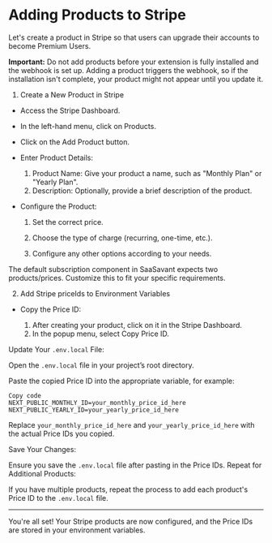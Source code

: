 
# Adding Products to Stripe

Let's create a product in Stripe so that users can upgrade their accounts to become Premium Users.

<Callout emoji="📣"> **Important:** Do not add products before your extension is fully installed and the webhook is set up. Adding a product triggers the webhook, so if the installation isn't complete, your product might not appear until you update it. </Callout>
1. Create a New Product in Stripe

- Access the Stripe Dashboard.

- In the left-hand menu, click on Products.

- Click on the Add Product button.

- Enter Product Details:

  1. Product Name: Give your product a name, such as "Monthly Plan" or "Yearly Plan".
  2. Description: Optionally, provide a brief description of the product.

- Configure the Product:

  1. Set the correct price.

  2. Choose the type of charge (recurring, one-time, etc.).

  3. Configure any other options according to your needs.

The default subscription component in SaaSavant expects two products/prices. Customize this to fit your specific requirements.

2. Add Stripe priceIds to Environment Variables

- Copy the Price ID:

  1. After creating your product, click on it in the Stripe Dashboard.
  2. In the popup menu, select Copy Price ID.
  
Update Your `.env.local` File:

Open the `.env.local` file in your project’s root directory.

Paste the copied Price ID into the appropriate variable, for example:

```env
Copy code
NEXT_PUBLIC_MONTHLY_ID=your_monthly_price_id_here
NEXT_PUBLIC_YEARLY_ID=your_yearly_price_id_here
```

Replace `your_monthly_price_id_here` and `your_yearly_price_id_here` with the actual Price IDs you copied.

Save Your Changes:

Ensure you save the `.env.local` file after pasting in the Price IDs.
Repeat for Additional Products:

If you have multiple products, repeat the process to add each product&apos;s Price ID to the `.env.local` file.

---

You're all set! Your Stripe products are now configured, and the Price IDs are stored in your environment variables.